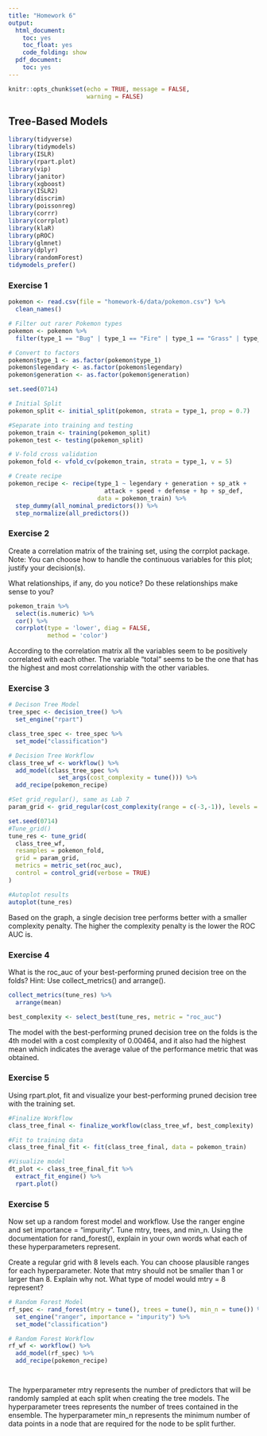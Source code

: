 ```yaml
---
title: "Homework 6"
output:
  html_document:
    toc: yes
    toc_float: yes
    code_folding: show
  pdf_document:
    toc: yes
---
```


```r
knitr::opts_chunk$set(echo = TRUE, message = FALSE,
                      warning = FALSE)
```


## Tree-Based Models 
```r
library(tidyverse)
library(tidymodels)
library(ISLR)
library(rpart.plot)
library(vip)
library(janitor)
library(xgboost)
library(ISLR2) 
library(discrim)
library(poissonreg)
library(corrr)
library(corrplot)
library(klaR) 
library(pROC)
library(glmnet)
library(dplyr)
library(randomForest)
tidymodels_prefer()
```



### Exercise 1 
```r
pokemon <- read.csv(file = "homework-6/data/pokemon.csv") %>%
  clean_names()

# Filter out rarer Pokemon types
pokemon <- pokemon %>%
  filter(type_1 == "Bug" | type_1 == "Fire" | type_1 == "Grass" | type_1 ==  "Normal" | type_1 ==  "Water" | type_1 == "Psychic")

# Convert to factors
pokemon$type_1 <- as.factor(pokemon$type_1)
pokemon$legendary <- as.factor(pokemon$legendary)
pokemon$generation <- as.factor(pokemon$generation)

set.seed(0714)

# Initial Split
pokemon_split <- initial_split(pokemon, strata = type_1, prop = 0.7)

#Separate into training and testing
pokemon_train <- training(pokemon_split)
pokemon_test <- testing(pokemon_split)

# V-fold cross validation
pokemon_fold <- vfold_cv(pokemon_train, strata = type_1, v = 5)

# Create recipe
pokemon_recipe <- recipe(type_1 ~ legendary + generation + sp_atk +
                           attack + speed + defense + hp + sp_def,
                         data = pokemon_train) %>%
  step_dummy(all_nominal_predictors()) %>%
  step_normalize(all_predictors())

```


### Exercise 2 
Create a correlation matrix of the training set, using the corrplot package. Note: You can choose how to handle the continuous variables for this plot; justify your decision(s).

What relationships, if any, do you notice? Do these relationships make sense to you?
```r
pokemon_train %>%
  select(is.numeric) %>%
  cor() %>%
  corrplot(type = 'lower', diag = FALSE, 
           method = 'color')
```

According to the correlation matrix all the variables seem to be positively correlated with each other. 
The variable "total" seems to be the one that has the highest and most correlationship with the other variables.



### Exercise 3 
```r
# Decison Tree Model
tree_spec <- decision_tree() %>%
  set_engine("rpart")

class_tree_spec <- tree_spec %>%
  set_mode("classification")

# Decision Tree Workflow
class_tree_wf <- workflow() %>%
  add_model(class_tree_spec %>% 
              set_args(cost_complexity = tune())) %>%
  add_recipe(pokemon_recipe)

#Set grid_regular(), same as Lab 7
param_grid <- grid_regular(cost_complexity(range = c(-3,-1)), levels = 10)

set.seed(0714)
#Tune_grid()
tune_res <- tune_grid(
  class_tree_wf,
  resamples = pokemon_fold,
  grid = param_grid,
  metrics = metric_set(roc_auc),
  control = control_grid(verbose = TRUE)
)

#Autoplot results
autoplot(tune_res)
```

Based on the graph, a single decision tree performs better with a smaller complexity penalty. The higher the complexity penalty is 
the lower the ROC AUC is.


### Exercise 4 
What is the roc_auc of your best-performing pruned decision tree on the folds? Hint: Use collect_metrics() and arrange().
```r
collect_metrics(tune_res) %>%
  arrange(mean)

best_complexity <- select_best(tune_res, metric = "roc_auc")
```

The model with the best-performing pruned decision tree on the folds is the 4th model with a cost complexity of 0.00464, and it also had the highest
mean which indicates the average value of the performance metric that was obtained. 

### Exercise 5 
Using rpart.plot, fit and visualize your best-performing pruned decision tree with the training set.
```r
#Finalize Workflow
class_tree_final <- finalize_workflow(class_tree_wf, best_complexity)

#Fit to training data
class_tree_final_fit <- fit(class_tree_final, data = pokemon_train)

#Visualize model
dt_plot <- class_tree_final_fit %>%
  extract_fit_engine() %>%
  rpart.plot()
```



### Exercise 5 
Now set up a random forest model and workflow. Use the ranger engine and set importance = "impurity". Tune mtry, trees, and min_n. Using the documentation for rand_forest(), explain in your own words what each of these hyperparameters represent.

Create a regular grid with 8 levels each. You can choose plausible ranges for each hyperparameter. Note that mtry should not be smaller than 1 or larger than 8. Explain why not. What type of model would mtry = 8 represent?

```r
# Random Forest Model
rf_spec <- rand_forest(mtry = tune(), trees = tune(), min_n = tune()) %>%
  set_engine("ranger", importance = "impurity") %>%
  set_mode("classification")

# Random Forest Workflow
rf_wf <- workflow() %>%
  add_model(rf_spec) %>%
  add_recipe(pokemon_recipe)




```


The hyperparameter mtry represents the number of predictors that will be randomly sampled at each split when creating the tree models. 
The hyperparameter trees represents the number of trees contained in the ensemble. 
The hyperparameter min_n represents the minimum number of data points in a node that are required for the node to be split further. 



































